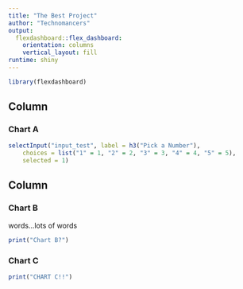 ```yaml
---
title: "The Best Project"
author: "Technomancers"
output: 
  flexdashboard::flex_dashboard:
    orientation: columns
    vertical_layout: fill
runtime: shiny
---
```


```r
library(flexdashboard)
```

Column {data-width=650}
-----------------------------------------------------------------------

### Chart A

```r
selectInput("input_test", label = h3("Pick a Number"), 
    choices = list("1" = 1, "2" = 2, "3" = 3, "4" = 4, "5" = 5), 
    selected = 1)
```

Column {data-width=350}
-----------------------------------------------------------------------

### Chart B

words...lots of words
```r
print("Chart B?")
```

### Chart C

```r
print("CHART C!!")
```

